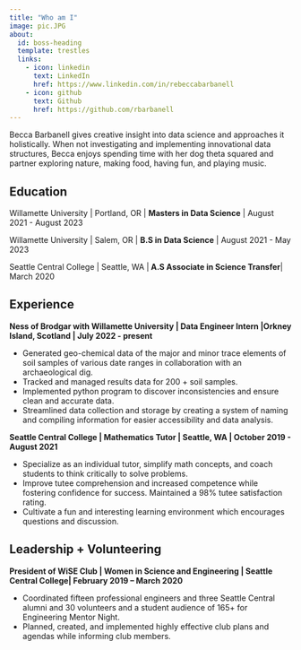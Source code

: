 ---
title: "Who am I"
image: pic.JPG
about:
  id: boss-heading
  template: trestles
  links:
    - icon: linkedin
      text: LinkedIn
      href: https://www.linkedin.com/in/rebeccabarbanell
    - icon: github
      text: Github
      href: https://github.com/rbarbanell
---

::: {#boss-heading}
Becca Barbanell gives creative insight into data science and approaches it holistically.  When not investigating and implementing innovational data structures, Becca enjoys spending time with her dog theta squared and partner exploring nature, making food, having fun, and playing music.

## Education

Willamette University \| Portland, OR \| <b>Masters in Data Science</b> \| August 2021 - August 2023

Willamette University \| Salem, OR \| <b>B.S in Data Science</b> \| August 2021 - May 2023

Seattle Central College \| Seattle, WA \|<b> A.S Associate in Science Transfer</b>\| March 2020

## Experience

**Ness of Brodgar with Willamette University \| Data Engineer Intern \|Orkney Island, Scotland \| July 2022 - present**

-   Generated geo-chemical data of the major and minor trace elements of soil samples of various date ranges in collaboration with an archaeological dig.
-   Tracked and managed results data for 200 + soil samples.
-   Implemented python program to discover inconsistencies and ensure clean and accurate data.
-   Streamlined data collection and storage by creating a system of naming and compiling information for easier accessibility and data analysis.

**Seattle Central College \| Mathematics Tutor \| Seattle, WA \| October 2019 - August 2021**

-   Specialize as an individual tutor, simplify math concepts, and coach students to think critically to solve problems.
-   Improve tutee comprehension and increased competence while fostering confidence for success. Maintained a 98% tutee satisfaction rating.\
-   Cultivate a fun and interesting learning environment which encourages questions and discussion.

## Leadership + Volunteering

**President of WiSE Club \| Women in Science and Engineering \| Seattle Central College\| February 2019 -- March 2020**

-   Coordinated fifteen professional engineers and three Seattle Central alumni and 30 volunteers and a student audience of 165+ for Engineering Mentor Night.
-   Planned, created, and implemented highly effective club plans and agendas while informing club members.
:::
